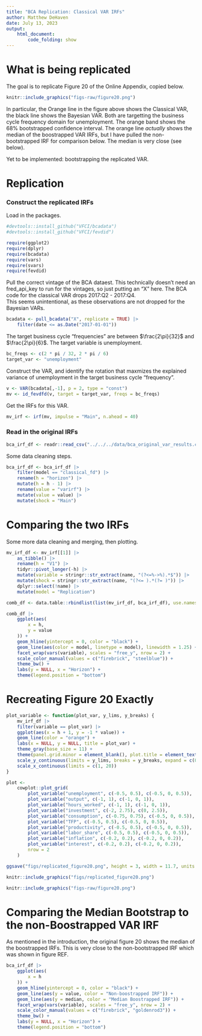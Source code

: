 ```yaml
---
title: "BCA Replication: Classical VAR IRFs"
author: Matthew DeHaven
date: July 13, 2023
output: 
    html_document:
        code_folding: show
---
```

# What is being replicated
The goal is to replicate Figure 20 of the Online Appendix, copied below.

```r
knitr::include_graphics("figs-raw/figure20.png")
```

In particular, the Orange line in the figure above shows the Classical VAR, the black line shows the Bayesian VAR.
Both are targetting the business cycle frequency domain for unemployment.
The orange band shows the 68% bootstrapped confidence interval.
The orange line *actually* shows the median of the boostrapped VAR IRFs, but I have pulled the non-bootstrapped IRF for comparison below. 
The median is very close (see below).

Yet to be implemented: bootstrapping the replicated VAR.

# Replication

### Construct the replicated IRFs
Load in the packages.
```r
#devtools::install_github("VFCI/bcadata")
#devtools::install_github("VFCI/fevdid")

require(ggplot2)
require(dplyr)
require(bcadata)
require(vars)
require(svars)
require(fevdid)
```

Pull the correct vintage of the BCA dataest.
This technically doesn't need an fred_api_key to run for the vintages, so just putting an "X" here.
The BCA code for the classical VAR drops 2017:Q2 - 2017:Q4.  
This seems unintentional, as these observations are not dropped for the Bayesian VARs.
```r
bcadata <- pull_bcadata("X", replicate = TRUE) |>
    filter(date <= as.Date("2017-01-01"))
```

The target business cycle "frequencies" are between $\frac{2\pi}{32}$ and $\frac{2\pi}{6}$.
The target variable is unemployment.
```r
bc_freqs <- c(2 * pi / 32, 2 * pi / 6)
target_var <- "unemployment"
```

Construct the VAR, and identify the rotation that maxmizes the explained variance of unemployment in the target business cycle "frequency".
```r
v <- VAR(bcadata[,-1], p = 2, type = "const")
mv <- id_fevdfd(v, target = target_var, freqs = bc_freqs)
```

Get the IRFs for this VAR.
```r
mv_irf <- irf(mv, impulse = "Main", n.ahead = 40)
```

### Read in the original IRFs
```r
bca_irf_df <- readr::read_csv("../../../data/bca_original_var_results.csv")
```
Some data cleaning steps.
```r
bca_irf_df <- bca_irf_df |>
    filter(model == "classical_fd") |>
    rename(h = "horizon") |>
    mutate(h = h - 1) |>
    rename(value = "varirf") |>
    mutate(value = value) |>
    mutate(shock = "Main")
```

# Comparing the two IRFs
Some more data cleaning and merging, then plotting.
```r
mv_irf_df <- mv_irf[[1]] |>
    as_tibble() |>
    rename(h = "V1") |>
    tidyr::pivot_longer(-h) |>
    mutate(variable = stringr::str_extract(name, "(?<=%->%).*$")) |>
    mutate(shock = stringr::str_extract(name, "(?<= ).*(?= )")) |>
    dplyr::select(!name) |>
    mutate(model = "Replication")

comb_df <- data.table::rbindlist(list(mv_irf_df, bca_irf_df), use.names = T, fill = T)
```

```r
comb_df |>
    ggplot(aes(
        x = h,
        y = value
    )) +
    geom_hline(yintercept = 0, color = "black") +
    geom_line(aes(color = model, linetype = model), linewidth = 1.25) +
    facet_wrap(vars(variable), scales = "free_y", nrow = 2) +
    scale_color_manual(values = c("firebrick", "steelblue")) +
    theme_bw() +
    labs(y = NULL, x = "Horizon") +
    theme(legend.position = "bottom")
```


# Recreating Figure 20 Exactly

```r
plot_variable <- function(plot_var, y_lims, y_breaks) {
    mv_irf_df |> 
    filter(variable == plot_var) |>
    ggplot(aes(x = h + 1, y = -1 * value)) +
    geom_line(color = "orange") +
    labs(x = NULL, y = NULL, title = plot_var) +
    theme_gray(base_size = 11) +
    theme(panel.grid.minor = element_blank(), plot.title = element_text(hjust = 0.5)) +
    scale_y_continuous(limits = y_lims, breaks = y_breaks, expand = c(0, 0)) +
    scale_x_continuous(limits = c(1, 20))
}

plot <-
    cowplot::plot_grid(
        plot_variable("unemployment", c(-0.5, 0.5), c(-0.5, 0, 0.5)),
        plot_variable("output", c(-1, 1), c(-1, 0, 1)),
        plot_variable("hours_worked", c(-1, 1), c(-1, 0, 1)),
        plot_variable("investment", c(-2, 2.75), c(0, 2.5)),
        plot_variable("consumption", c(-0.75, 0.75), c(-0.5, 0, 0.5)),
        plot_variable("TFP", c(-0.5, 0.5), c(-0.5, 0, 0.5)),
        plot_variable("productivity", c(-0.5, 0.5), c(-0.5, 0, 0.5)),
        plot_variable("labor_share", c(-0.5, 0.5), c(-0.5, 0, 0.5)),
        plot_variable("inflation", c(-0.2, 0.2), c(-0.2, 0, 0.2)),
        plot_variable("interest", c(-0.2, 0.2), c(-0.2, 0, 0.2)),
        nrow = 2
    )

ggsave("figs/replicated_figure20.png", height = 3, width = 11.7, units = "in")
```

```r
knitr::include_graphics("figs/replicated_figure20.png")
```

```r
knitr::include_graphics("figs-raw/figure20.png")
```

# Comparing the Median Bootstrap to the non-Boostrapped VAR IRF
As mentioned in the introduction, the original figure 20 shows the median of the boostrapped IRFs.
This is very close to the non-bootstrapped IRF which was shown in figure REF.
```r
bca_irf_df |>
    ggplot(aes(
        x = h
    )) +
    geom_hline(yintercept = 0, color = "black") +
    geom_line(aes(y = value, color = "Non-boostrapped IRF")) +
    geom_line(aes(y = median, color = "Median Boostrapped IRF")) +
    facet_wrap(vars(variable), scales = "free_y", nrow = 2) +
    scale_color_manual(values = c("firebrick", "goldenrod3")) +
    theme_bw() +
    labs(y = NULL, x = "Horizon") +
    theme(legend.position = "bottom")
```